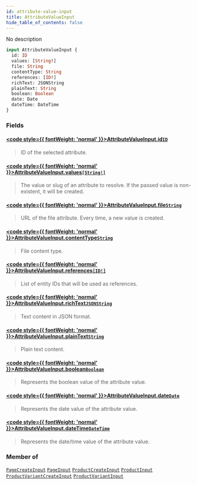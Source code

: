 ```yaml
---
id: attribute-value-input
title: AttributeValueInput
hide_table_of_contents: false
---
```








No description

```graphql
input AttributeValueInput {
  id: ID
  values: [String!]
  file: String
  contentType: String
  references: [ID!]
  richText: JSONString
  plainText: String
  boolean: Boolean
  date: Date
  dateTime: DateTime
}
```


### Fields

#### [<code style={{ fontWeight: 'normal' }}>AttributeValueInput.<b>id</b></code>](#)<Bullet />[`ID`](../../../developer/api-reference/scalars/id) <Badge class="secondary" text="scalar"/>
> ID of the selected attribute.
> 

#### [<code style={{ fontWeight: 'normal' }}>AttributeValueInput.<b>values</b></code>](#)<Bullet />[`[String!]`](../../../developer/api-reference/scalars/string) <Badge class="secondary" text="list"/> <Badge class="secondary" text="scalar"/>
> The value or slug of an attribute to resolve. If the passed value is non-existent, it will be created.
> 

#### [<code style={{ fontWeight: 'normal' }}>AttributeValueInput.<b>file</b></code>](#)<Bullet />[`String`](../../../developer/api-reference/scalars/string) <Badge class="secondary" text="scalar"/>
> URL of the file attribute. Every time, a new value is created.
> 

#### [<code style={{ fontWeight: 'normal' }}>AttributeValueInput.<b>contentType</b></code>](#)<Bullet />[`String`](../../../developer/api-reference/scalars/string) <Badge class="secondary" text="scalar"/>
> File content type.
> 

#### [<code style={{ fontWeight: 'normal' }}>AttributeValueInput.<b>references</b></code>](#)<Bullet />[`[ID!]`](../../../developer/api-reference/scalars/id) <Badge class="secondary" text="list"/> <Badge class="secondary" text="scalar"/>
> List of entity IDs that will be used as references.
> 

#### [<code style={{ fontWeight: 'normal' }}>AttributeValueInput.<b>richText</b></code>](#)<Bullet />[`JSONString`](../../../developer/api-reference/scalars/jsonstring) <Badge class="secondary" text="scalar"/>
> Text content in JSON format.
> 

#### [<code style={{ fontWeight: 'normal' }}>AttributeValueInput.<b>plainText</b></code>](#)<Bullet />[`String`](../../../developer/api-reference/scalars/string) <Badge class="secondary" text="scalar"/>
> Plain text content.
> 

#### [<code style={{ fontWeight: 'normal' }}>AttributeValueInput.<b>boolean</b></code>](#)<Bullet />[`Boolean`](../../../developer/api-reference/scalars/boolean) <Badge class="secondary" text="scalar"/>
> Represents the boolean value of the attribute value.
> 

#### [<code style={{ fontWeight: 'normal' }}>AttributeValueInput.<b>date</b></code>](#)<Bullet />[`Date`](../../../developer/api-reference/scalars/date) <Badge class="secondary" text="scalar"/>
> Represents the date value of the attribute value.
> 

#### [<code style={{ fontWeight: 'normal' }}>AttributeValueInput.<b>dateTime</b></code>](#)<Bullet />[`DateTime`](../../../developer/api-reference/scalars/date-time) <Badge class="secondary" text="scalar"/>
> Represents the date/time value of the attribute value.
> 



### Member of

[`PageCreateInput`](../../../developer/api-reference/inputs/page-create-input)  <Badge class="secondary" text="input"/><Bullet />[`PageInput`](../../../developer/api-reference/inputs/page-input)  <Badge class="secondary" text="input"/><Bullet />[`ProductCreateInput`](../../../developer/api-reference/inputs/product-create-input)  <Badge class="secondary" text="input"/><Bullet />[`ProductInput`](../../../developer/api-reference/inputs/product-input)  <Badge class="secondary" text="input"/><Bullet />[`ProductVariantCreateInput`](../../../developer/api-reference/inputs/product-variant-create-input)  <Badge class="secondary" text="input"/><Bullet />[`ProductVariantInput`](../../../developer/api-reference/inputs/product-variant-input)  <Badge class="secondary" text="input"/>



